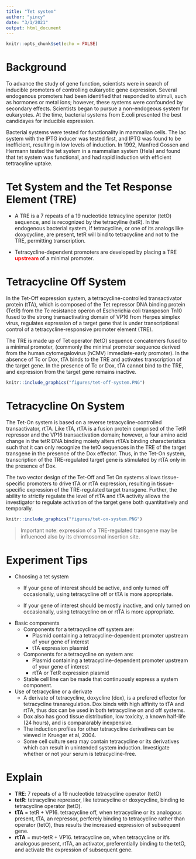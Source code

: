 ```yaml
---
title: "Tet system"
author: "yincy"
date: "3/1/2021"
output: html_document
---
```


```r
knitr::opts_chunk$set(echo = FALSE)
```

# Background  
To advance the study of gene function, scientists were in search of inducible promoters of controlling eukaryotic gene expression. Several endogenous promoters had been identified that responded to stimuli, such as hormones or metal ions; however, these systems were confounded by secondary effects. Scientists began to pursue a non-endogeous system for eukaryotes. At the time, bacterial systems from E.coli presented the best candidayes for inducible expression.  

Bacterial systems were tested for functionality in mammalian cells. The lac system with the IPTG inducer was tested first, and IPTG was found to be inefficient, resulting in low levels of induction. In 1992, Manfred Gossen and Hermann tested the tet system in a mammalian system (Hela) and found that tet system was functional, and had rapid induction with efficient tettracyline uptake.  

# Tet System and the Tet Response Element (TRE)
- A TRE is a 7 repeats of a 19 nucleotide tetracyline operator (tetO) sequence, and is recognized by the tetracyline (tetR). In the endogenous bacterial system, if tetracycline, or one of its analogs like doxycycline, are present, tetR will bind to tetracycline and not to the TRE, permitting transcription.  

- Tetracycline-dependent promoters are developed by placing a TRE **<a style='color:red'>upstream </a>** of a minimal promoter.  

# Tetracycline Off System  
In the Tet-Off expression system, a tetracycline-controlled transactivator protein (tTA), which is composed of the Tet repressor DNA binding protein (TetR) from the Tc resistance operon of Escherichia coli transposon Tn10 fused to the strong transactivating domain of VP16 from Herpes simplex virus, regulates expression of a target gene that is under transcriptional control of a tetracycline-responsive promoter element (TRE).  

The TRE is made up of Tet operator (tetO) sequence concatemers fused to a minimal promoter, (commonly the minimal promoter sequence derived from the human cytomegalovirus (hCMV) immediate-early promoter). In the absence of Tc or Dox, tTA binds to the TRE and activates transcription of the target gene. In the presence of Tc or Dox, tTA cannot bind to the TRE, and expression from the target gene remains inactive.  

```r
knitr::include_graphics("figures/tet-off-system.PNG")
```


# Tetracycline On System  
The Tet-On system is based on a reverse tetracycline-controlled transactivator, rtTA. Like tTA, rtTA is a fusion protein comprised of the TetR repressor and the VP16 transactivation domain; however, a four amino acid change in the tetR DNA binding moiety alters rtTA's binding characteristics such that it can only recognize the tetO sequences in the TRE of the target transgene in the presence of the Dox effector. Thus, in the Tet-On system, transcription of the TRE-regulated target gene is stimulated by rtTA only in the presence of Dox.  

The two vector design of the Tet-Off and Tet On systems allows tissue-specific promoters to drive tTA or rtTA expression, resulting in tissue-specific expression of the TRE-regulated target transgene. Further, the ability to strictly regulate the level of rtTA and tTA activity allows the investigator to regulate activation of the target gene both quantitatively and temporally.  

```r
knitr::include_graphics("figures/tet-on-system.PNG")
```

> Important note: expression of a TRE-regulated transgene may be influenced also by its chromosomal insertion site.  


# Experiment Tips
- Choosing a tet system
    + If your gene of interest should be active, and only turned off occasionally, using tetracycline off or tTA is more appropriate.  
    
    + If your gene of interest should be mostly inactive, and only turned on occasionally, using tetracycline on or rtTA is more appropriate.  


- Basic components  
    + Components for a tetracycline off system are:  
        + Plasmid containing a tetracycline-dependent promoter upstream of your gene of interest  
        + tTA expression plasmid  
        
    + Components for a tetracycline on system are:  
        + Plasmid containing a tetracycline-dependent promoter upstream of your gene of interest  
        + rtTA or TetR expression plasmid  
        
    + Stable cell line can be made that continuously express a system component.  


- Use of tetracycline or a derivate  
    + A derivate of tetracycline, doxycline (dox), is a prefered effector for tetracycline transregulation. Dox binds with high affinity to tTA and rtTA, thus dox can be used in both tetracycline on and off systems.  
    + Dox also has good tissue distribution, low toxicity, a known half-life (24 hours), and is compararably inexpensive.  
    + The induction profiles for other tetracycline derivatives can be viewed in Krueger et al, 2004.  
    + Some cell culture sera may contain tetracycline or its derivatives which can result in unintended system induction. Investigate whether or not your serum is tetracycline-free.  
    
# Explain  
- **TRE**: 7 repeats of a 19 nucleotide tetracycline operator (tetO)  
- **tetR**: tetracycline repressor, like tetracycline or doxycycline, binding to tetracycline operator (tetO).  
- **tTA** = tetR + VP16. tetracycline off, when tetracycline or its analogous present, tTA, an repressor, perferely binding to tetracycline rather than operator (tetO), thus results the increased expression of subsequent gene.  
- **rtTA** = mut-tetR + VP16. tetracycline on, when tetracycline or it's analogous present, rtTA, an activator, preferentially binding to the tetO, and activate the expression of subsequent gene.  


